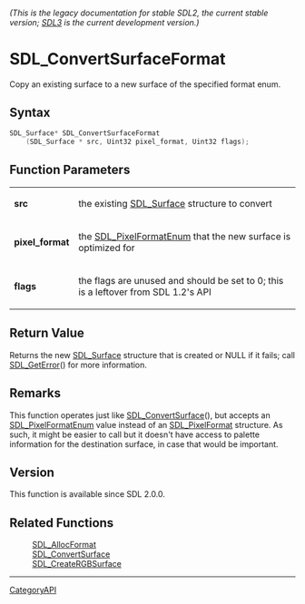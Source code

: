 ====== (This is the legacy documentation for stable SDL2, the current stable version; [https://wiki.libsdl.org/SDL3/ SDL3] is the current development version.) ======
= SDL_ConvertSurfaceFormat =

Copy an existing surface to a new surface of the specified format enum.

== Syntax ==

<syntaxhighlight lang='c'>
SDL_Surface* SDL_ConvertSurfaceFormat
    (SDL_Surface * src, Uint32 pixel_format, Uint32 flags);
</syntaxhighlight>

== Function Parameters ==

{|
|'''src'''
|the existing [[SDL_Surface]] structure to convert
|-
|'''pixel_format'''
|the [[SDL_PixelFormatEnum]] that the new surface is optimized for
|-
|'''flags'''
|the flags are unused and should be set to 0; this is a leftover from SDL 1.2's API
|}

== Return Value ==

Returns the new [[SDL_Surface]] structure that is created or NULL if it
fails; call [[SDL_GetError]]() for more information.

== Remarks ==

This function operates just like [[SDL_ConvertSurface]](), but accepts an
[[SDL_PixelFormatEnum]] value instead of an [[SDL_PixelFormat]] structure.
As such, it might be easier to call but it doesn't have access to palette
information for the destination surface, in case that would be important.

== Version ==

This function is available since SDL 2.0.0.

== Related Functions ==

:[[SDL_AllocFormat]]
:[[SDL_ConvertSurface]]
:[[SDL_CreateRGBSurface]]

----
[[CategoryAPI]]


